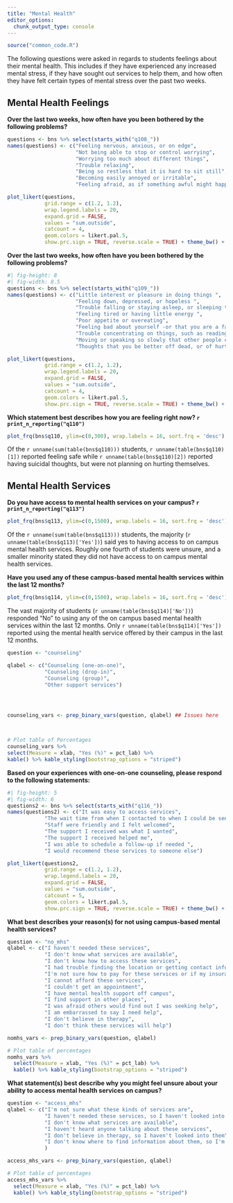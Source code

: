 ```yaml
---
title: "Mental Health"
editor_options: 
  chunk_output_type: console
---
```


```r
source("common_code.R")
```

The following questions were asked in regards to students feelings about their mental health. This includes if they have experienced any increased mental stress, if they have sought out services to help them, and how often they have felt certain types of mental stress over the past two weeks.

## Mental Health Feelings

**Over the last two weeks, how often have you been bothered by the following problems?**

```r
questions <- bns %>% select(starts_with("q108_"))
names(questions) <- c("Feeling nervous, anxious, or on edge",
                      "Not being able to stop or control worrying",
                      "Worrying too much about different things",
                      "Trouble relaxing",
                      "Being so restless that it is hard to sit still",
                      "Becoming easily annoyed or irritable",
                      "Feeling afraid, as if something awful might happen")

plot_likert(questions,
            grid.range = c(1.2, 1.2),
            wrap.legend.labels = 20,
            expand.grid = FALSE,
            values = "sum.outside",
            catcount = 4,
            geom.colors = likert.pal.5,
            show.prc.sign = TRUE, reverse.scale = TRUE) + theme_bw() + theme(legend.position = "top")
```

**Over the last two weeks, how often have you been bothered by the following problems?**

```r
#| fig-height: 8
#| fig-width: 8.5
questions <- bns %>% select(starts_with("q109_"))
names(questions) <- c("Little interest or pleasure in doing things ",
                      "Feeling down, depressed, or hopeless ",
                      "Trouble falling or staying asleep, or sleeping too much ",
                      "Feeling tired or having little energy ",
                      "Poor appetite or overeating",
                      "Feeling bad about yourself -or that you are a failure or have let yourself or your family down",
                      "Trouble concentrating on things, such as reading the newspaper or watching television",
                      "Moving or speaking so slowly that other people could have noticed. Or the opposite -being so fidgety or restless that you have been moving around a lot more than usual",
                      "Thoughts that you be better off dead, or of hurting yourself")

plot_likert(questions,
            grid.range = c(1.2, 1.2),
            wrap.legend.labels = 20,
            expand.grid = FALSE,
            values = "sum.outside",
            catcount = 4,
            geom.colors = likert.pal.5,
            show.prc.sign = TRUE, reverse.scale = TRUE) + theme_bw() + theme(legend.position = "top")
```

**Which statement best describes how you are feeling right now? `r print_n_reporting("q110")`**

```r
plot_frq(bns$q110, ylim=c(0,300), wrap.labels = 16, sort.frq = 'desc') + xlab('') + ylab("Frequency")
```

Of the `r unname(sum(table(bns$q110)))` students, `r unname(table(bns$q110)[1])` reported feeling safe while `r unname(table(bns$q110)[2])` reported having suicidal thoughts, but were not planning on hurting themselves.

## Mental Health Services

**Do you have access to mental health services on your campus? `r print_n_reporting("q113")`**

```r
plot_frq(bns$q113, ylim=c(0,1500), wrap.labels = 16, sort.frq = 'desc') + xlab('') + ylab("Frequency")
```

Of the `r unname(sum(table(bns$q113)))` students, the majority (`r unname(table(bns$q113)['Yes'])`) said yes to having access to on campus mental health services. Roughly one fourth of students were unsure, and a smaller minority stated they did not have access to on campus mental health services.

**Have you used any of these campus-based mental health services within the last 12 months?**

```r
plot_frq(bns$q114, ylim=c(0,1500), wrap.labels = 16, sort.frq = 'desc') + xlab('') + ylab("Frequency")
```

The vast majority of students (`r unname(table(bns$q114)['No'])`) responded "No" to using any of the on campus based mental health services within the last 12 months. Only `r unname(table(bns$q114)['Yes'])` reported using the mental health service offered by their campus in the last 12 months.

```r
question <- "counseling"

qlabel <- c("Counseling (one-on-one)",
            "Counseling (drop-in)",
            "Counseling (group)",
            "Other support services")




counseling_vars <- prep_binary_vars(question, qlabel) ## Issues here



# Plot table of Percentages
counseling_vars %>%
select(Measure = xlab, "Yes (%)" = pct_lab) %>%
kable() %>% kable_styling(bootstrap_options = "striped")
```

**Based on your experiences with one-on-one counseling, please respond to the following statements:**

```r
#| fig-height: 5
#| fig-width: 6
questions2 <- bns %>% select(starts_with("q116_"))
names(questions2) <- c("It was easy to access services",
            "The wait time from when I contacted to when I could be seen was acceptable",
            "Staff were friendly and I felt welcomed",
            "The support I received was what I wanted",
            "The support I received helped me",
            "I was able to schedule a follow-up if needed ",
            "I would recommend these services to someone else")

plot_likert(questions2,
            grid.range = c(1.2, 1.2),
            wrap.legend.labels = 20,
            expand.grid = FALSE,
            values = "sum.outside",
            catcount = 5,
            geom.colors = likert.pal.5,
            show.prc.sign = TRUE, reverse.scale = TRUE) + theme_bw() + theme(legend.position = "top")
```

**What best describes your reason(s) for not using campus-based mental health services?**

```r
question <- "no_mhs"
qlabel <- c("I haven't needed these services",
            "I don't know what services are available",
            "I don't know how to access these services",
            "I had trouble finding the location or getting contact information for these services",
            "I'm not sure how to pay for these services or if my insurance covers it",
            "I cannot afford these services",
            "I couldn't get an appointment",
            "I have mental health support off campus",
            "I find support in other places",
            "I was afraid others would find out I was seeking help",
            "I am embarrassed to say I need help",
            "I don't believe in therapy",
            "I don't think these services will help")

nomhs_vars <- prep_binary_vars(question, qlabel)

# Plot table of percentages
nomhs_vars %>% 
  select(Measure = xlab, "Yes (%)" = pct_lab) %>% 
  kable() %>% kable_styling(bootstrap_options = "striped")
```

**What statement(s) best describe why you might feel unsure about your ability to access mental health services on campus?**

```r
question <- "access_mhs"
qlabel <- c("I'm not sure what these kinds of services are",
            "I haven't needed these services, so I haven't looked into them",
            "I don't know what services are available",
            "I haven't heard anyone talking about these services",
            "I don't believe in therapy, so I haven't looked into them",
            "I don't know where to find information about them, so I'm not sure about what they are"
            )

access_mhs_vars <- prep_binary_vars(question, qlabel)

# Plot table of percentages
access_mhs_vars %>% 
  select(Measure = xlab, "Yes (%)" = pct_lab) %>% 
  kable() %>% kable_styling(bootstrap_options = "striped")
```
